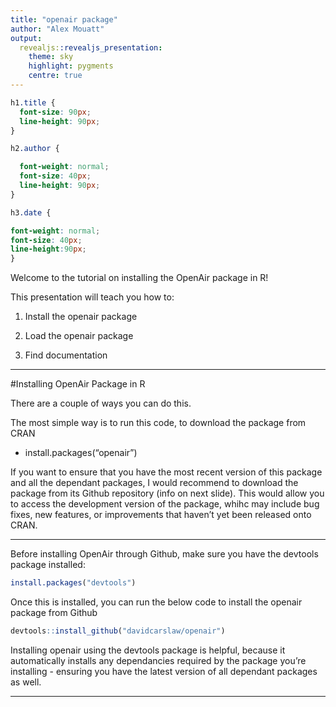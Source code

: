 ```yaml
---
title: "openair package"
author: "Alex Mouatt"
output:
  revealjs::revealjs_presentation:
    theme: sky
    highlight: pygments
    centre: true
---
```


```css
h1.title {
  font-size: 90px;
  line-height: 90px;
}

h2.author {

  font-weight: normal;
  font-size: 40px;
  line-height: 90px;
}

h3.date {

font-weight: normal;
font-size: 40px;
line-height:90px;
}

```

Welcome to the tutorial on installing the OpenAir package in R!

This presentation will teach you how to:

1.  Install the openair package

2.  Load the openair package

3.  Find documentation


------------------------------------------------------------------------

#Installing OpenAir Package in R

There are a couple of ways you can do this. 

The most simple way is to run this code, to download the package from CRAN

- install.packages("openair")

If you want to ensure that you have the most recent version of this package and all the dependant packages, I would recommend to download the package from its Github repository (info on next slide). This would allow you to access the development version of the package, whihc may include bug fixes, new features, or improvements that haven't yet been released onto CRAN. 

------------------------------------------------------------------------

Before installing OpenAir through Github, make sure you have the devtools package installed:
```r
install.packages("devtools")
```
    
Once this is installed, you can run the below code to install the openair package from Github
```r
devtools::install_github("davidcarslaw/openair")
```

Installing openair using the devtools package is helpful, because it automatically installs any dependancies required by the package you're installing - ensuring you have the latest version of all dependant packages as well. 

------------------------------------------------------------------------
 
    
    

